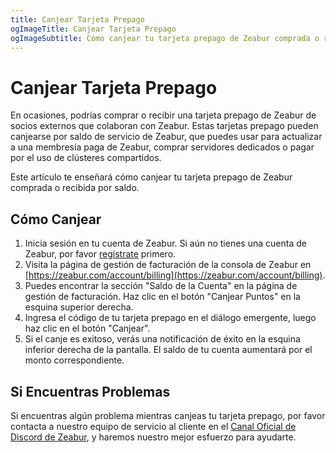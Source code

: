 ```yaml
---
title: Canjear Tarjeta Prepago
ogImageTitle: Canjear Tarjeta Prepago
ogImageSubtitle: Cómo canjear tu tarjeta prepago de Zeabur comprada o recibida por saldo
---
```


# Canjear Tarjeta Prepago

En ocasiones, podrías comprar o recibir una tarjeta prepago de Zeabur de socios externos que colaboran con Zeabur. Estas tarjetas prepago pueden canjearse por saldo de servicio de Zeabur, que puedes usar para actualizar a una membresía paga de Zeabur, comprar servidores dedicados o pagar por el uso de clústeres compartidos.

Este artículo te enseñará cómo canjear tu tarjeta prepago de Zeabur comprada o recibida por saldo.

## Cómo Canjear

1. Inicia sesión en tu cuenta de Zeabur. Si aún no tienes una cuenta de Zeabur, por favor [regístrate](https://zeabur.com/login) primero.
2. Visita la página de gestión de facturación de la consola de Zeabur en [https://zeabur.com/account/billing](https://zeabur.com/account/billing).
3. Puedes encontrar la sección "Saldo de la Cuenta" en la página de gestión de facturación. Haz clic en el botón "Canjear Puntos" en la esquina superior derecha.
4. Ingresa el código de tu tarjeta prepago en el diálogo emergente, luego haz clic en el botón "Canjear".
5. Si el canje es exitoso, verás una notificación de éxito en la esquina inferior derecha de la pantalla. El saldo de tu cuenta aumentará por el monto correspondiente.

## Si Encuentras Problemas

Si encuentras algún problema mientras canjeas tu tarjeta prepago, por favor contacta a nuestro equipo de servicio al cliente en el [Canal Oficial de Discord de Zeabur](https://zeabur.com/dc), y haremos nuestro mejor esfuerzo para ayudarte.
